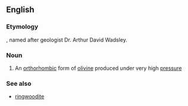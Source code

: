 ==English==

===Etymology===
{{suffix|Wadsley|ite}}, named after geologist Dr. Arthur David Wadsley.

===Noun===
{{wikipedia}}
{{en-noun|-|s}}

#{{mineralogy}} An [[orthorhombic]] form of [[olivine]] produced under very high [[pressure]]

===See also===
*[[ringwoodite]]